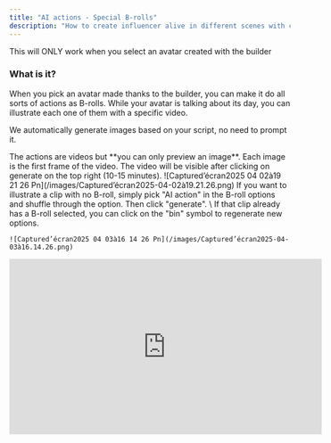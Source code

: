 ```yaml
---
title: "AI actions - Special B-rolls"
description: "How to create influencer alive in different scenes with consistency"
---
```


<Note>
  This will ONLY work when you select an avatar created with the builder
</Note>

### What is it?

When you pick an avatar made thanks to the builder, you can make it do all sorts of actions as B-rolls. While your avatar is talking about its day, you can illustrate each one of them with a specific video. 

We automatically generate images based on your script, no need to prompt it.

<Note>
  The actions are videos but **you can only preview an image**. Each image is the first frame of the video. The video will be visible after clicking on generate on the top right (10-15 minutes).
</Note>

<Steps>
  <Step title='Paste a script and pick "AI actions" as B-rolls'>
    ![Captured’écran2025 04 02à19 21 26 Pn](/images/Captured’écran2025-04-02à19.21.26.png)
  </Step>
  <Step title="Add new B-rolls">
    If you want to illustrate a clip with no B-roll, simply pick "AI action" in the B-roll options and shuffle through the option. Then click "generate". \
    If that clip already has a B-roll selected, you can click on the "bin" symbol to regenerate new options.

    ![Captured’écran2025 04 03à16 14 26 Pn](/images/Captured’écran2025-04-03à16.14.26.png)
  </Step>
</Steps>

<iframe width="560" height="315" src="https://www.youtube.com/embed/vwaFgRZJXoM" title="YouTube video player" frameborder="0" allow="accelerometer; autoplay; clipboard-write; encrypted-media; gyroscope; picture-in-picture" allowfullscreen />

<Card title="Questions on the avatar builder?" icon="page" color="#c06aeb" horizontal href="https://docs.argil.ai/resources/ai-influencer-builder" cta="Visit this page">
  Visit this page
</Card>

Any questions? Ask [support@argil.ai](mailto:support@argil.ai) or [join our Discord](https://discord.gg/E4E3WFVzTw).